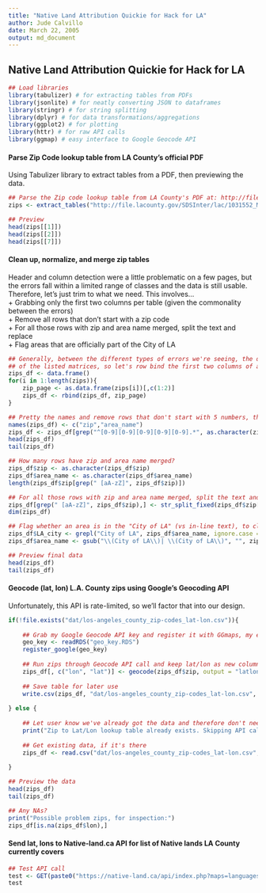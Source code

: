 ```yaml
---
title: "Native Land Attribution Quickie for Hack for LA"
author: Jude Calvillo
date: March 22, 2005
output: md_document
---
```


## Native Land Attribution Quickie for Hack for LA

```r
## Load libraries
library(tabulizer) # for extracting tables from PDFs
library(jsonlite) # for neatly converting JSON to dataframes
library(stringr) # for string splitting
library(dplyr) # for data transformations/aggregations
library(ggplot2) # for plotting
library(httr) # for raw API calls
library(ggmap) # easy interface to Google Geocode API
```

#### Parse Zip Code lookup table from LA County's official PDF  
Using Tabulizer library to extract tables from a PDF, then previewing the data.  
```r
## Parse the Zip code lookup table from LA County's PDF at: http://file.lacounty.gov/SDSInter/lac/1031552_MasterZipCodes.pdf
zips <- extract_tables("http://file.lacounty.gov/SDSInter/lac/1031552_MasterZipCodes.pdf")

## Preview
head(zips[[1]])
head(zips[[2]])
head(zips[[7]])
```

#### Clean up, normalize, and merge zip tables  
Header and column detection were a little problematic on a few pages, but the errors fall within a limited range of classes and the data is still usable. Therefore, let's just trim to what we need. This involves...    
+ Grabbing only the first two columns per table (given the commonality between the errors)  
+ Remove all rows that don't start with a zip code  
+ For all those rows with zip and area name merged, split the text and replace  
+ Flag areas that are officially part of the City of LA  
  
```r
## Generally, between the different types of errors we're seeing, the data we need is in the first 2 columns
## of the listed matrices, so let's row bind the first two columns of all the matrices
zips_df <- data.frame()
for(i in 1:length(zips)){
    zip_page <- as.data.frame(zips[i])[,c(1:2)]
    zips_df <- rbind(zips_df, zip_page)
}

## Pretty the names and remove rows that don't start with 5 numbers, then preview
names(zips_df) <- c("zip","area_name")
zips_df <- zips_df[grep("^[0-9][0-9][0-9][0-9][0-9].*", as.character(zips_df$zip)),]
head(zips_df)
tail(zips_df)

## How many rows have zip and area name merged?
zips_df$zip <- as.character(zips_df$zip)
zips_df$area_name <- as.character(zips_df$area_name)
length(zips_df$zip[grep(" [aA-zZ]", zips_df$zip)])

## For all those rows with zip and area name merged, split the text and replace
zips_df[grep(" [aA-zZ]", zips_df$zip),] <- str_split_fixed(zips_df$zip[grep(" [aA-zZ]", zips_df$zip)], " ", n = 2)
dim(zips_df)

## Flag whether an area is in the "City of LA" (vs in-line text), to clean and lean things out
zips_df$LA_city <- grepl("City of LA", zips_df$area_name, ignore.case = T)
zips_df$area_name <- gsub("\\(City of LA\\)| \\(City of LA\\)", "", zips_df$area_name, ignore.case = T)

## Preview final data
head(zips_df)
tail(zips_df)

```

#### Geocode (lat, lon) L.A. County zips using Google's Geocoding API  
Unfortunately, this API is rate-limited, so we'll factor that into our design.  
```r
if(!file.exists("dat/los-angeles_county_zip-codes_lat-lon.csv")){
  
    ## Grab my Google Geocode API key and register it with GGmaps, my easy interface to Google Maps family of APIs
    geo_key <- readRDS("geo_key.RDS")
    register_google(geo_key)
    
    ## Run zips through Geocode API call and keep lat/lon as new column values per zip
    zips_df[, c("lon", "lat")] <- geocode(zips_df$zip, output = "latlon")
    
    ## Save table for later use
    write.csv(zips_df, "dat/los-angeles_county_zip-codes_lat-lon.csv", row.names = F)
    
} else {
  
    ## Let user know we've already got the data and therefore don't need to call the API
    print("Zip to Lat/Lon lookup table already exists. Skipping API call, then previewing data...")
  
    ## Get existing data, if it's there
    zips_df <- read.csv("dat/los-angeles_county_zip-codes_lat-lon.csv", stringsAsFactors = F)
  
}

## Preview the data
head(zips_df)
tail(zips_df)

## Any NAs?
print("Possible problem zips, for inspection:")
zips_df[is.na(zips_df$lon),]


```

#### Send lat, lons to Native-land.ca API for list of Native lands LA County currently covers  
```r
## Test API call
test <- GET(paste0("https://native-land.ca/api/index.php?maps=languages,territories?positions=", zips_df$lat[1], ",", zips_df$lon[1]))
test            
```

